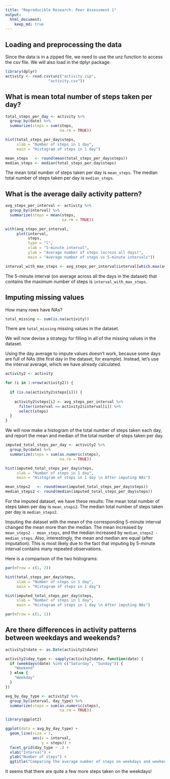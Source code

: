 ```yaml
---
title: "Reproducible Research: Peer Assessment 1"
output: 
  html_document:
    keep_md: true
---
```


## Loading and preprocessing the data

Since the data is in a zipped file, we need to use the unz function to access 
the csv file. We will also load in the dplyr package.

```r
library(dplyr)
activity <- read.csv(unz("activity.zip", 
                   "activity.csv"))
```

## What is mean total number of steps taken per day?

```r
total_steps_per_day <- activity %>%
  group_by(date) %>%
  summarize(steps = sum(steps, 
                        na.rm = TRUE))

hist(total_steps_per_day$steps,
     xlab = "Number of steps in 1 day",
     main = "Histogram of steps in 1 day")

mean_steps   <- round(mean(total_steps_per_day$steps))
median_steps <- median(total_steps_per_day$steps)
```

The mean total number of steps taken per day is `mean_steps`.
The median total number of steps taken per day is `median_steps`.

## What is the average daily activity pattern?

```r
avg_steps_per_interval <- activity %>%
  group_by(interval) %>%
  summarize(steps = mean(steps, 
                         na.rm = TRUE))

with(avg_steps_per_interval,
     plot(interval, 
          steps, 
          type = "l",
          xlab = "5-minute interval",
          ylab = "Average number of steps (across all days)",
          main = "Average number of steps vs 5-minute intervals"))

interval_with_max_steps <- avg_steps_per_interval$interval[which.max(avg_steps_per_interval$steps)]
```

The 5-minute interval (on average across all the days in the dataset) that 
contains the maximum number of steps is `interval_with_max_steps`.

## Imputing missing values

How many rows have NAs?

```r
total_missing <- sum(is.na(activity))
```

There are `total_missing` missing values in the dataset.

We will now devise a strategy for filling in all of the missing values in the dataset. 

Using the day average to impute values doesn't work, because some days are full
of NAs (the first day in the dataset, for example). Instead, let's use the interval
average, which we have already calculated.

```r
activity2 <- activity

for (i in 1:nrow(activity2)) {
  
  if (is.na(activity2$steps[i])) {
    
    activity2$steps[i] <- avg_steps_per_interval %>%
      filter(interval == activity2$interval[i]) %>%
      select(steps)
  }
}
```

We will now make a histogram of the total number of steps taken each day,
and report the mean and median of the total number of steps taken per day.

```r
imputed_total_steps_per_day <- activity2 %>%
  group_by(date) %>%
  summarize(steps = sum(as.numeric(steps), 
                        na.rm = TRUE))

hist(imputed_total_steps_per_day$steps,
     xlab = "Number of steps in 1 day",
     main = "Histogram of steps in 1 day \n After imputing NAs")

mean_steps2   <- round(mean(imputed_total_steps_per_day$steps))
median_steps2 <- round(median(imputed_total_steps_per_day$steps))
```

For the imputed dataset, we have these results:
The mean total number of steps taken per day is `mean_steps2`.
The median total number of steps taken per day is `median_steps2`.

Imputing the dataset with the mean of the corresponding 5-minute interval changed the mean more than the median. The mean increased by `mean_steps2 - mean_steps`, and the median increased by `median_steps2 - median_steps`. Also, interestingly, the mean and median are equal (after imputation). This is most likely due to the fact that imputing by 5-minute interval contains many repeated observations.

Here is a comparison of the two histograms:

```r
par(mfrow = c(1, 2))

hist(total_steps_per_day$steps,
     xlab = "Number of steps in 1 day",
     main = "Histogram of steps in 1 day")

hist(imputed_total_steps_per_day$steps,
     xlab = "Number of steps in 1 day",
     main = "Histogram of steps in 1 day \n After imputing NAs")

par(mfrow = c(1, 1))
```

## Are there differences in activity patterns between weekdays and weekends?

```r
activity2$date <- as.Date(activity2$date)

activity2$day_type <- sapply(activity2$date, function(date) {
  if (weekdays(date) %in% c("Saturday", "Sunday")) {
    "Weekend"
  } else {
    "Weekday"
  }
})

avg_by_day_type <- activity2 %>%
  group_by(interval, day_type) %>%
  summarize(steps = sum(as.numeric(steps),
                        na.rm = TRUE))

library(ggplot2)

ggplot(data = avg_by_day_type) +
  geom_line(size = 1,
            aes(x = interval,
                y = steps)) +
  facet_grid(day_type ~ .) +
  xlab("Interval") + 
  ylab("Number of steps") + 
  ggtitle("Comparing the average number of steps on weekdays and weekends")
```

It seems that there are quite a few more steps taken on the weekdays!